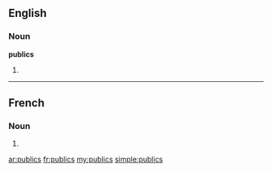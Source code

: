 {{also|públics}}
==English==

===Noun===
'''publics'''

# {{plural of|public}}

----

==French==

===Noun===
{{infl|fr|plural}} {{m|p}}

# {{plural of|public|lang=French}}

[[ar:publics]]
[[fr:publics]]
[[my:publics]]
[[simple:publics]]